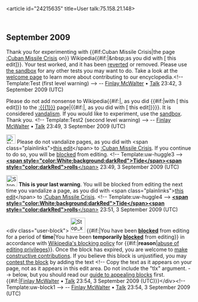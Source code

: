 <article id="24215635" title=User talk:75.158.21.148>
	<talkpage id="24215635" title="User talk:75.158.21.148">
== September 2009 ==

Thank you for experimenting with {{#if:Cuban Missile Crisis|the page [[:Cuban Missile Crisis]] on}} Wikipedia{{#if:|&amp;nbsp;as you did with [{{{diff}}} this edit]}}. Your test worked, and it has been [[Help:Reverting|reverted]] or removed. Please use [[Wikipedia:Sandbox|the sandbox]] for any other tests you may want to do. Take a look at the [[Wikipedia:Introduction|welcome page]] to learn more about contributing to our encyclopedia.&lt;!-- Template:Test (first level warning) --&gt; -- [[User:Finlay McWalter|Finlay McWalter]] • [[User talk:Finlay McWalter|Talk]] 23:42, 3 September 2009 (UTC)

Please do not add nonsense to Wikipedia{{#if:|, as you did {{#if:|with [{{{diff}}} this edit]}} to the [[:{{{1}}}]] page|{{#if:|, as you did with [{{{diff}}} this edit]}}}}. It is considered [[Wikipedia:Vandalism template link|vandalism]]. If you would like to experiment, use the [[Wikipedia:Sandbox|sandbox]]. Thank you. &lt;!-- Template:Test2 (second level warning) --&gt; -- [[User:Finlay McWalter|Finlay McWalter]] • [[User talk:Finlay McWalter|Talk]] 23:49, 3 September 2009 (UTC)

[[Image:Nuvola apps important.svg|25px]] Please do not vandalize pages, as you did with &lt;span class=&quot;plainlinks&quot;&gt;[http://en.wikipedia.org/wiki/Cuban_Missile_Crisis?diff=311747889 this edit]&lt;/span&gt; to [[:Cuban Missile Crisis]]. If you continue to do so, you will be [[Wikipedia:Blocking policy|blocked]] from editing. &lt;!-- Template:uw-huggle3 --&gt; [[User:Tide rolls|'''&lt;span style=&quot;color:White;background:darkRed&quot;&gt;Tide&lt;/span&gt;''']][[User talk:Tide rolls|'''&lt;span style=&quot;color:darkRed&quot;&gt;rolls'''&lt;/span&gt;]] 23:49, 3 September 2009 (UTC)

[[Image:Stop hand nuvola.svg|30px]] '''This is your last warning'''. You will be blocked from editing the next time you vandalize a page, as you did with &lt;span class=&quot;plainlinks&quot;&gt;[http://en.wikipedia.org/wiki/Cuban_Missile_Crisis?diff=311748065 this edit]&lt;/span&gt; to [[:Cuban Missile Crisis]]. &lt;!-- Template:uw-huggle4 --&gt; [[User:Tide rolls|'''&lt;span style=&quot;color:White;background:darkRed&quot;&gt;Tide&lt;/span&gt;''']][[User talk:Tide rolls|'''&lt;span style=&quot;color:darkRed&quot;&gt;rolls'''&lt;/span&gt;]] 23:51, 3 September 2009 (UTC)

&lt;div class=&quot;user-block&quot;&gt; [[File:Stop x nuvola with clock.svg|40px|left]] {{#if:|You have been '''[[Wikipedia:Blocking policy|blocked]]''' from editing for a period of '''time'''|You have been '''temporarily [[Wikipedia:Blocking policy|blocked]]''' from editing}} in accordance with [[Wikipedia:Blocking policy|Wikipedia's blocking policy]] for {{#if:|'''reason'''|[[Wikipedia:Vandalism|abuse of editing privileges]]}}. Once the block has expired, you are welcome to [[Wikipedia:Five pillars|make constructive contributions]].  If you believe this block is unjustified, you may [[Wikipedia:Appealing a block|contest the block]] by adding the text &lt;!-- Copy the text as it appears on your page, not as it appears in this edit area. Do not include the &quot;tlx&quot; argument. --&gt;{{tlx|unblock|Your reason here}}  below, but you should read our [[Wikipedia:Guide to appealing blocks|guide to appealing blocks]] first. {{#if:|[[User:Finlay McWalter|Finlay McWalter]] • [[User talk:Finlay McWalter|Talk]] 23:54, 3 September 2009 (UTC)}}&lt;/div&gt;&lt;!-- Template:uw-block1 --&gt; -- [[User:Finlay McWalter|Finlay McWalter]] • [[User talk:Finlay McWalter|Talk]] 23:54, 3 September 2009 (UTC)
	</talkpage>
</article>